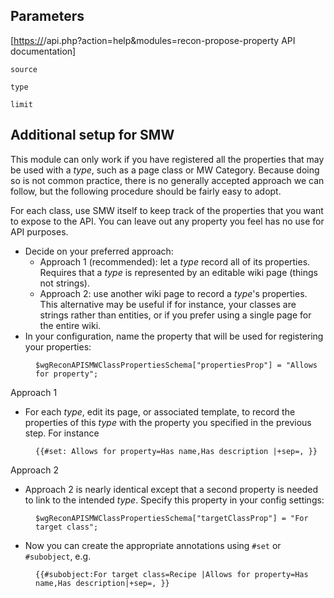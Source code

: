 <div class="recon-summary">{{int:apihelp-recon-propose-property-summary}}</div>

== Parameters ==
[https://{{SERVERNAME}}/api.php?action=help&modules=recon-propose-property API documentation]

<div class="recon-data-item">
<div><code>source</code></div>
<div>{{int:apihelp-recon-propose-property-param-source}}</div>
</div>
<div class="recon-data-item">
<div><code>type</code></div>
<div>{{int:apihelp-recon-propose-property-param-type}}</div>
</div>
<div class="recon-data-item">
<div><code>limit</code></div>
<div>{{int:apihelp-recon-propose-property-param-limit}}</div>
</div>

== Additional setup for SMW ==
This module can only work if you have registered all the properties that may be used with a ''type'', such as a page class or MW Category. Because doing so is not common practice, there is no generally accepted approach we can follow, but the following procedure should be fairly easy to adopt.

For each class, use SMW itself to keep track of the properties that you want to expose to the API. You can leave out any property you feel has no use for API purposes. 

* Decide on your preferred approach:
** Approach 1 (recommended): let a ''type'' record all of its properties. Requires that a ''type'' is represented by an editable wiki page (things not strings).
** Approach 2: use another wiki page to record a ''type'''s properties. This alternative may be useful if for instance, your classes are strings rather than entities, or if you prefer using a single page for the entire wiki.
* In your configuration, name the property that will be used for registering your properties:
:<pre>$wgReconAPISMWClassPropertiesSchema["propertiesProp"] = "Allows for property";</pre>

;Approach 1
* For each ''type'', edit its page, or associated template, to record the properties of this ''type'' with the property you specified in the previous step. For instance
:<pre>{{#set: Allows for property=Has name,Has description |+sep=, }}</pre>

;Approach 2
* Approach 2 is nearly identical except that a second property is needed to link to the intended ''type''. Specify this property in your config settings:
:<pre>$wgReconAPISMWClassPropertiesSchema["targetClassProp"] = "For target class";</pre>
* Now you can create the appropriate annotations using <code>#set</code> or <code>#subobject</code>, e.g.
:<pre>{{#subobject:For target class=Recipe |Allows for property=Has name,Has description|+sep=, }}</pre>
